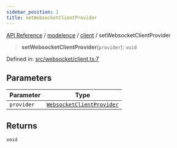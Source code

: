 ```yaml
---
sidebar_position: 1
title: setWebsocketClientProvider
---
```


[API Reference](/api-reference/modelence/client/functions/../../../index) / [modelence](/api-reference/modelence/client/functions/../../index) / [client](/api-reference/modelence/client/functions/../index) / setWebsocketClientProvider

> **setWebsocketClientProvider**(`provider`): `void`

Defined in: [src/websocket/client.ts:7](https://github.com/modelence/modelence/blob/6ff5a41600441b13f2799fb428b853edb011dbfb/packages/modelence/src/websocket/client.ts#L7)

## Parameters

| Parameter | Type |
| ------ | ------ |
| `provider` | [`WebsocketClientProvider`](/api-reference/modelence/client/functions/../../index/interfaces/WebsocketClientProvider) |

## Returns

`void`
